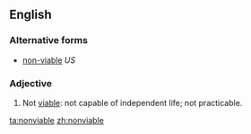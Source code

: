 ==English==

===Alternative forms===
* [[non-viable]] ''US''

===Adjective===
{{en-adj}}

# Not [[viable]]: not capable of independent life; not practicable.

[[ta:nonviable]]
[[zh:nonviable]]